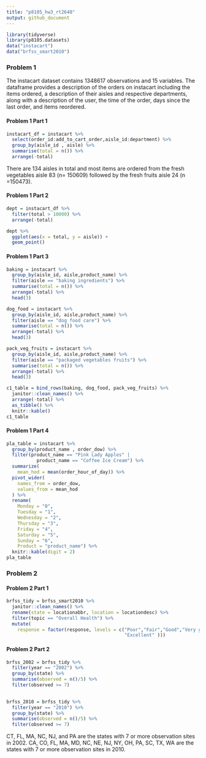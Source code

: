 ```yaml
---
title: "p8105_hw3_rt2640"
output: github_document
---
```


```r
library(tidyverse)
library(p8105.datasets)
data("instacart")
data("brfss_smart2010")

```

### Problem 1

The instacart dataset contains 1348617 observations and 15 variables. The dataframe provides a description of the orders on instacart including the items ordered, a description of their aisles and respective departments, along with a description of the user, the time of the order, days since the last order, and items reordered.

#### Problem 1 Part 1

```r
instacart_df = instacart %>%
  select(order_id:add_to_cart_order,aisle_id:department) %>% 
  group_by(aisle_id , aisle) %>%
  summarise(total = n()) %>%
  arrange(-total)
```
There are 134 aisles in total and most items are ordered from the fresh vegetables aisle 83 (n= 150609) followed by the fresh fruits aisle 24 (n =150473).

#### Problem 1 Part 2

```r
dept = instacart_df %>%
  filter(total > 10000) %>%
  arrange(-total)

dept %>%
  ggplot(aes(x = total, y = aisle)) +
  geom_point()

```

#### Problem 1 Part 3

```r
baking = instacart %>%
  group_by(aisle_id, aisle,product_name) %>%
  filter(aisle == "baking ingredients") %>%
  summarise(total = n()) %>%
  arrange(-total) %>%
  head(3)

dog_food = instacart %>%
  group_by(aisle_id, aisle,product_name) %>%
  filter(aisle == "dog food care") %>%
  summarise(total = n()) %>%
  arrange(-total) %>%
  head(3)

pack_veg_fruits = instacart %>%
  group_by(aisle_id, aisle,product_name) %>%
  filter(aisle == "packaged vegetables fruits") %>%
  summarise(total = n()) %>%
  arrange(-total) %>%
  head(3)

c1_table = bind_rows(baking, dog_food, pack_veg_fruits) %>%
  janitor::clean_names() %>%
  arrange(-total) %>% 
  as_tibble() %>% 
  knitr::kable()
c1_table

```

#### Problem 1 Part 4

```r
pla_table = instacart %>%
  group_by(product_name , order_dow) %>%
  filter(product_name == "Pink Lady Apples" | 
           product_name == "Coffee Ice Cream") %>%
  summarize(
    mean_hod = mean(order_hour_of_day)) %>%
  pivot_wider(
    names_from = order_dow,
    values_from = mean_hod
  ) %>%
  rename(
    Monday = "0",
    Tuesday = "1",
    Wednesday = "2",
    Thursday = "3",
    Friday = "4",
    Saturday = "5",
    Sunday = "6",
    Product = "product_name") %>%
  knitr::kable(digit = 2)
pla_table
```

### Problem 2

#### Problem 2 Part 1

```r
brfss_tidy = brfss_smart2010 %>%
  janitor::clean_names() %>%
  rename(state = locationabbr, location = locationdesc) %>%
  filter(topic == "Overall Health") %>%
  mutate(
    response = factor(response, levels = c("Poor","Fair","Good","Very good",
                                           "Excellent" )))
```

#### Problem 2 Part 2

```r

brfss_2002 = brfss_tidy %>%
  filter(year == "2002") %>%
  group_by(state) %>%
  summarise(observed = n()/5) %>%
  filter(observed >= 7)
  

brfss_2010 = brfss_tidy %>%
  filter(year == "2010") %>%
  group_by(state) %>%
  summarise(observed = n()/5) %>%
  filter(observed >= 7)  
```

CT, FL, MA, NC, NJ, and PA are the states with 7 or more observation sites in 2002.
CA, CO, FL, MA, MD, NC, NE, NJ, NY, OH, PA, SC, TX, WA are the states with 7 or more observation sites in 2010.






